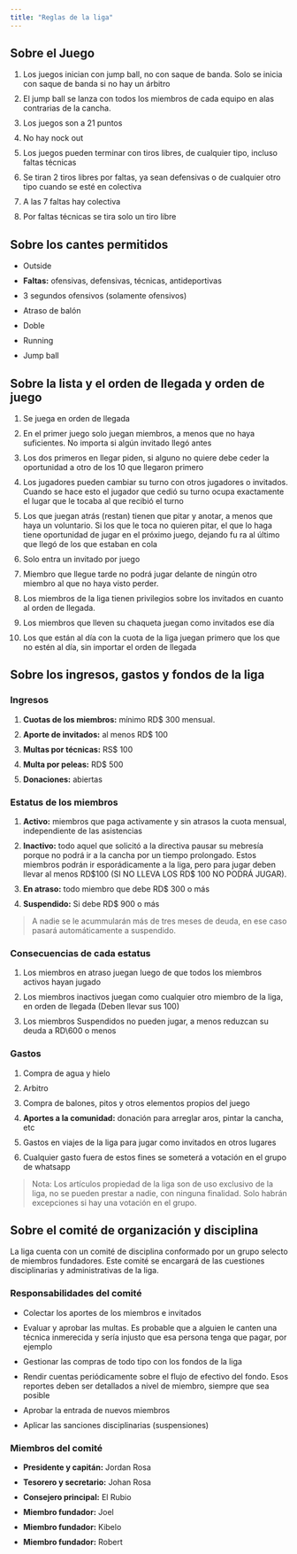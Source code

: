 ```yaml
---
title: "Reglas de la liga"
---
```


<style> li {margin-bottom: 10px;} </style>

## Sobre el Juego

1. Los juegos inician con jump ball, no con saque de banda. Solo se inicia con saque de banda si no hay un árbitro
2. El jump ball se lanza con todos los miembros de cada equipo en alas contrarias de la cancha.
3. Los juegos son a 21 puntos
4. No hay nock out
5. Los juegos pueden terminar con tiros libres, de cualquier tipo, incluso faltas técnicas
6. Se tiran 2 tiros libres por faltas, ya sean defensivas o de cualquier otro tipo cuando se esté en colectiva
7. A las 7 faltas hay colectiva
8. Por faltas técnicas se tira solo un tiro libre

## Sobre los cantes permitidos
-	Outside
-	**Faltas:** ofensivas, defensivas, técnicas, antideportivas
-	3 segundos ofensivos (solamente ofensivos)
-	Atraso de balón
-	Doble
-	Running
-	Jump ball

## Sobre la lista y el orden de llegada y orden de juego

1. Se juega en orden de llegada
2. En el primer juego solo juegan miembros, a menos que no haya suficientes. No importa si algún invitado llegó antes
3. Los dos primeros en llegar piden, si alguno no quiere debe ceder la oportunidad a otro de los 10 que llegaron primero
4. Los jugadores pueden cambiar su turno con otros jugadores o invitados. Cuando se hace esto el jugador que cedió su turno ocupa exactamente el lugar que le tocaba al que recibió el turno
5. Los que juegan atrás (restan) tienen que pitar y anotar, a menos que haya un voluntario. Si los que le toca no quieren pitar, el que lo haga tiene oportunidad de jugar en el próximo juego, dejando fu ra al último que llegó de los que estaban en cola
6. Solo entra un invitado por juego
7. Miembro que llegue tarde no podrá jugar delante de ningún otro miembro al que no haya visto perder.
8. Los miembros de la liga tienen privilegios sobre los invitados en cuanto al orden de llegada.
9. Los miembros que lleven su chaqueta juegan como invitados ese día
10. Los que están al día con la cuota de la liga juegan primero que los que no estén al día, sin importar el orden de llegada

## Sobre los ingresos, gastos y fondos de la liga

### Ingresos
1. **Cuotas de los miembros:** mínimo RD$ 300 mensual. 
2. **Aporte de invitados:** al menos RD$ 100
3. **Multas por técnicas:** RS$ 100
4. **Multa por peleas:** RD$ 500
5. **Donaciones:** abiertas

### Estatus de los miembros

1. **Activo:** miembros que paga activamente y sin atrasos la cuota mensual, independiente de las asistencias
2. **Inactivo:** todo aquel que solicitó a la directiva pausar su mebresía porque no podrá ir a la cancha por un tiempo prolongado.
Estos miembros podrán ir esporádicamente a la liga, pero para jugar deben llevar al menos RD\$100 (SI NO LLEVA LOS RD\$ 100 NO PODRÁ JUGAR).
3. **En atraso:** todo miembro que debe RD$ 300 o más 
4.  **Suspendido:** Si debe RD$ 900 o más

> A nadie se le acummularán más de tres meses de deuda, en ese caso pasará automáticamente a suspendido.

### Consecuencias de cada estatus

1. Los miembros en atraso juegan luego de que todos los miembros activos hayan jugado
2. Los miembros inactivos juegan como cualquier otro miembro de la liga, en orden de llegada (Deben llevar sus 100)
3. Los miembros Suspendidos no pueden jugar, a menos reduzcan su deuda a RD\600 o menos

### Gastos
1. Compra de agua y hielo
2. Arbitro
3. Compra de balones, pitos y otros elementos propios del juego
4. **Aportes a la comunidad:** donación para arreglar aros, pintar la cancha, etc
5. Gastos en viajes de la liga para jugar como invitados en otros lugares
6. Cualquier gasto fuera de estos fines se someterá a votación en el grupo de whatsapp

> Nota: Los artículos propiedad de la liga son de uso exclusivo de la liga, no se pueden prestar a nadie, con ninguna finalidad. Solo habrán excepciones si hay una votación en el grupo.

## Sobre el comité de organización y disciplina

La liga cuenta con un comité de disciplina conformado por un grupo selecto de miembros fundadores. Este comité se encargará de las cuestiones disciplinarias y administrativas de la liga.

### Responsabilidades del comité

- Colectar los aportes de los miembros e invitados
- Evaluar y aprobar las multas. Es probable que a alguien le canten una técnica inmerecida y sería injusto que esa persona tenga que pagar, por ejemplo
- Gestionar las compras de todo tipo con los fondos de la liga
- Rendir cuentas periódicamente sobre el flujo de efectivo del fondo. Esos reportes deben ser detallados a nivel de miembro, siempre que sea posible
- Aprobar la entrada de nuevos miembros
- Aplicar las sanciones disciplinarias (suspensiones)

### Miembros del comité

- **Presidente y capitán:** Jordan Rosa
- **Tesorero y secretario:** Johan Rosa
- **Consejero principal:** El Rubio
- **Miembro fundador:** Joel
- **Miembro fundador:** Kibelo
- **Miembro fundador:** Robert




